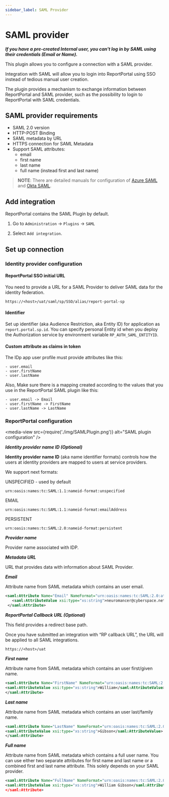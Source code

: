 ```yaml
---
sidebar_label: SAML Provider
---
```


# SAML provider

***If you have a pre-created Internal user, you can't log in by SAML using their credentials (Email or Name).***

This plugin allows you to configure a connection with a SAML provider.

Integration with SAML will allow you to login into ReportPortal using SSO instead of tedious manual user creation.

The plugin provides a mechanism to exchange information between ReportPortal and SAML provider, such as the possibility to login to ReportPortal with SAML credentials.

## SAML provider requirements

- SAML 2.0 version
- HTTP-POST Binding
- SAML metadata by URL
- HTTPS connection for SAML Metadata
- Support SAML attributes:
    - email
    - first name
    - last name
    - full name (instead first and last name)

>**NOTE**: There are detailed manuals for configuration of [Azure SAML](./AzureSAML) and [Okta SAML](./OktaSAML).

## Add integration

ReportPortal contains the SAML Plugin by default.

1. Go to `Administration` -> `Plugins` -> `SAML`

2. Select `Add integration`.

## Set up connection

### Identity provider configuration

#### ReportPortal SSO initial URL
You need to provide a URL for a SAML Provider to deliver SAML data for the identity federation.

```url
https://<host>/uat/saml/sp/SSO/alias/report-portal-sp
```

#### Identifier

Set up identifier (aka Audience Restriction, aka Entity ID) for application as `report.portal.sp.id`.
You can specify personal Entity id when you deploy the Authorization service by environment variable `RP_AUTH_SAML_ENTITYID`.

#### Custom attribute as claims in token

The IDp app user profile must provide attributes like this:

```
- user.email
- user.firstName
- user.lastName
```

Also, Make sure there is a mapping created according to the values that you use in the ReportPortal SAML plugin like this:

```
- user.email -> Email
- user.firstName -> FirstName
- user.lastName -> LastName
```

### ReportPortal configuration

<media-view src={require('./img/SAMLPlugin.png')} alt="SAML plugin configuration" />

***Identity provider name ID (Optional)***

**Identity provider name ID** (aka name identifier formats) controls how the users at identity providers are mapped to users at service providers.

We support next formats:

UNSPECIFIED - used by default

```urn
urn:oasis:names:tc:SAML:1.1:nameid-format:unspecified
```

EMAIL

```urn
urn:oasis:names:tc:SAML:1.1:nameid-format:emailAddress
```

PERSISTENT

```urn
urn:oasis:names:tc:SAML:2.0:nameid-format:persistent
```

***Provider name***

Provider name associated with IDP.

***Metadata URL***

URL that provides data with information about SAML Provider.

***Email***

Attribute name from SAML metadata which contains an user email.

```xml
<saml:Attribute Name="Email" NameFormat="urn:oasis:names:tc:SAML:2.0:attrname-format:uri">
   <saml:AttributeValue xsi:type="xs:string">neuromancer@cyberspace.net</saml:AttributeValue>
 </saml:Attribute>
```

***ReportPortal Callback URL (Optional)***

This field provides a redirect base path.

Once you have submitted an integration with “RP callback URL”, the URL will be applied to all SAML integrations.

```url
https://<host>/uat
```

***First name***

Attribute name from SAML metadata which contains an user first/given name.

```xml
<saml:Attribute Name="FirstName" NameFormat="urn:oasis:names:tc:SAML:2.0:attrname-format:uri">
<saml:AttributeValue xsi:type="xs:string">William</saml:AttributeValue>
</saml:Attribute>
```

***Last name***

Attribute name from SAML metadata which contains an user last/family name.

```xml
<saml:Attribute Name="LastName" NameFormat="urn:oasis:names:tc:SAML:2.0:attrname-format:uri">
<saml:AttributeValue xsi:type="xs:string">Gibson</saml:AttributeValue>
</saml:Attribute>
```

***Full name***

Attribute name from SAML metadata which contains a full user name. You can use either two separate attributes for first name and last name or a combined first and last name attribute. This solely depends on your SAML provider.

```xml
<saml:Attribute Name="FullName" NameFormat="urn:oasis:names:tc:SAML:2.0:attrname-format:uri">
<saml:AttributeValue xsi:type="xs:string">William Gibson</saml:AttributeValu
</saml:Attribute>
```
